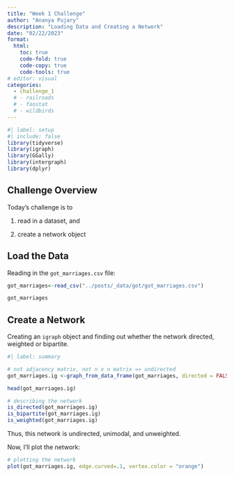 ```yaml
---
title: "Week 1 Challenge"
author: "Ananya Pujary"
description: "Loading Data and Creating a Network"
date: "02/22/2023"
format:
  html:
    toc: true
    code-fold: true
    code-copy: true
    code-tools: true
# editor: visual
categories: 
  - challenge_1
  # - railroads
  # - faostat
  # - wildbirds
---
```


```r
#| label: setup
#| include: false
library(tidyverse)
library(igraph)
library(GGally)
library(intergraph)
library(dplyr)

```

## Challenge Overview

Today's challenge is to

1) read in a dataset, and

2) create a network object

## Load the Data

Reading in the `got_marriages.csv` file:

```r

got_marriages<-read_csv("../posts/_data/got/got_marriages.csv")

got_marriages

```

## Create a Network

Creating an `igraph` object and finding out whether the network directed, weighted or bipartite.

```r
#| label: summary

# not adjacency matrix, not n x n matrix => undirected
got_marriages.ig <-graph_from_data_frame(got_marriages, directed = FALSE)

head(got_marriages.ig)

# describing the network
is_directed(got_marriages.ig)
is_bipartite(got_marriages.ig)
is_weighted(got_marriages.ig)

```
Thus, this network is undirected, unimodal, and unweighted.

Now, I'll plot the network:
```r
# plotting the network 
plot(got_marriages.ig, edge.curved=.1, vertex.color = "orange")
```


